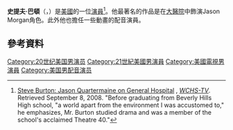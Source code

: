 {{Infobox person
| name = Steve Burton 
| image = 
| caption= 
| birth_name = Jack Stephen Burton
| birth_date = {{Birth date and age|1971|6|28|mf=yes}}
| occupation = 演員
| birth_place = [[印第安納州|印第安納州]][[印第安波利斯|印第安波利斯]]
| years_active = 1987–現在
| spouse = {{marriage|Sheree Gustin|1999}}
| children = 3
| awards = }}
'''史提夫·巴頓'''（{{lang-en|Jack Stephen "Steve" Burton}}，{{bd|1971年|6月28日}}）是[[美國|美國]]的一位[[演員|演員]]<ref>[http://www.wchstv.com/abc/genhosp/steveburton.shtml Steve Burton: Jason Quartermaine on General Hospital] {{Wayback|url=http://www.wchstv.com/abc/genhosp/steveburton.shtml |date=20080830093642 }}, ''[[WCHS-TV|WCHS-TV]]''. Retrieved September 8, 2008. "Before graduating from Beverly Hills High school, "a world apart from the environment I was accustomed to," he emphasizes, Mr. Burton studied drama and was a member of the school's acclaimed Theatre 40."</ref>。他最著名的作品是在[[大醫院|大醫院]]中飾演Jason Morgan角色。此外他也擔任一些動畫的配音演員。

==參考資料==
{{reflist}}

[[Category:20世纪美国男演员|Category:20世纪美国男演员]]
[[Category:21世紀美國男演員|Category:21世紀美國男演員]]
[[Category:美國電視男演員|Category:美國電視男演員]]
[[Category:美国男配音演员|Category:美国男配音演员]]